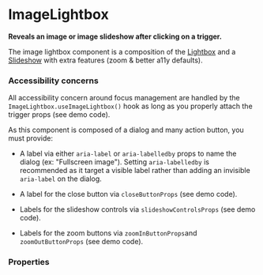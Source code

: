 # ImageLightbox

**Reveals an image or image slideshow after clicking on a trigger.**

The image lightbox component is a composition of the [Lightbox](/product/components/lightbox/) and a [Slideshow](/product/components/slideshow/) with extra features (zoom & better a11y defaults).

<DemoBlock demo="default" vAlign="center" />

### Accessibility concerns

All accessibility concern around focus management are handled by the `ImageLightbox.useImageLightbox()` hook as long as you properly attach the trigger props (see demo code).

As this component is composed of a dialog and many action button, you must provide:

- A label via either `aria-label` or `aria-labelledby` props to name the dialog (ex: "Fullscreen image").
Setting `aria-labelledby` is recommended as it target a visible label rather than adding an invisible `aria-label` on the dialog.

- A label for the close button via `closeButtonProps` (see demo code).

- Labels for the slideshow controls via `slideshowControlsProps` (see demo code).

- Labels for the zoom buttons via `zoomInButtonProps`and `zoomOutButtonProps` (see demo code).


### Properties

<PropTable component="ImageLightbox" />
